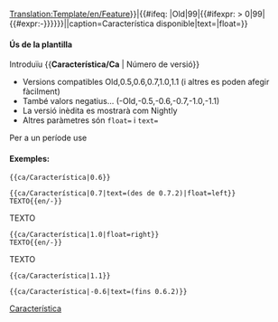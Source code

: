 <noinclude>[[Translation:Template/en/Feature]]</noinclude><includeonly>{{en/VersionBox|{{#ifeq: {{{1|}}}|Old|0|{{#ifexpr: {{{1|}}} < 0|0|{{{1|}}}}}}}|{{#ifeq: {{{1|}}}|Old|99|{{#ifexpr: {{{1|}}} > 0|99|{{#expr:-{{{1|}}}}}}}}}||caption=Característica disponible|text={{{text|}}}|float={{{float|}}}}}</includeonly><noinclude>

====Ús de la plantilla====
Introduïu <nowiki>{{</nowiki>'''Característica/Ca'''<nowiki> | Número de versió}}</nowiki>
*Versions compatibles Old,0.5,0.6,0.7,1.0,1.1 (i altres es poden afegir fàcilment)
*També valors negatius... (-Old,-0.5,-0.6,-0.7,-1.0,-1.1)
*La versió inèdita es mostrarà com Nightly
*Altres paràmetres són <code>float=</code> i <code>text=</code>
Per a un període use {{en/S|Característica_període/Ca}}

====Exemples:====
<pre>{{ca/Característica|0.6}}</pre>
{{ca/Característica|0.6}}
<pre>{{ca/Característica|0.7|text=(des de 0.7.2)|float=left}}
TEXTO{{en/-}}</pre>
{{ca/Característica|0.7|text=(des de 0.7.2)|float=left}}
TEXTO{{en/-}}
<pre>{{ca/Característica|1.0|float=right}}
TEXTO{{en/-}}</pre>
{{ca/Característica|1.0|float=right}}
TEXTO{{en/-}}
<pre>{{ca/Característica|1.1}}</pre>
{{ca/Característica|1.1}}
<pre>{{ca/Característica|-0.6|text=(fins 0.6.2)}}</pre>
{{ca/Característica|-0.6|text=(fins 0.6.2)}}


[[Category:ca/Plantilles|Característica]]
</noinclude>